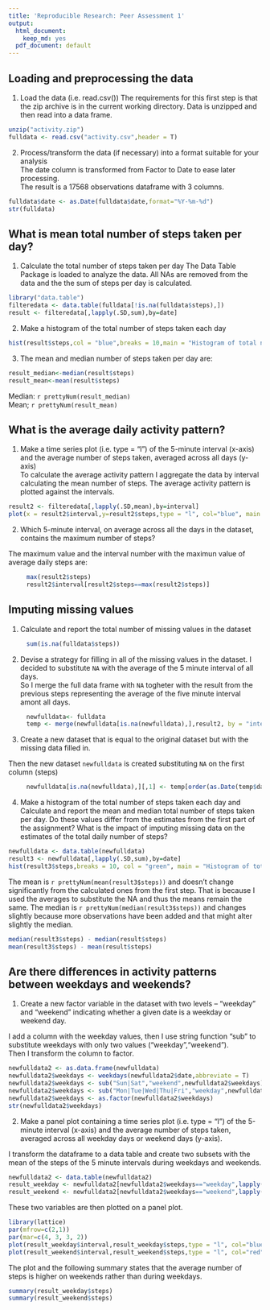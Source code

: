 ```yaml
---
title: 'Reproducible Research: Peer Assessment 1'
output:
  html_document:
    keep_md: yes
  pdf_document: default
---
```



## Loading and preprocessing the data

1. Load the data (i.e. read.csv())
The requirements for this first step is that the zip archive is in the current working directory.
Data is unzipped and then read into a data frame.   

```r
unzip("activity.zip")
fulldata <- read.csv("activity.csv",header = T)
```

2. Process/transform the data (if necessary) into a format suitable for your analysis   
The date column is transformed from Factor to Date to ease later processing.   
The result is a 17568 observations dataframe with 3 columns.
```r
fulldata$date <- as.Date(fulldata$date,format="%Y-%m-%d")
str(fulldata)
```


## What is mean total number of steps taken per day?

1. Calculate the total number of steps taken per day
The Data Table Package is loaded to analyze the data. All NAs are removed from the data and the the sum of steps per day is calculated.


```r
library("data.table")
filteredata <- data.table(fulldata[!is.na(fulldata$steps),])
result <- filteredata[,lapply(.SD,sum),by=date]
```
   
2. Make a histogram of the total number of steps taken each day
   
```r
hist(result$steps,col = "blue",breaks = 10,main = "Histogram of total number of steps per day",xlab = "Total Number of steps", ylab = "Number of days (Frequency)",xlim =c(0,25000))
```
   
3. The mean and median number of steps taken per day are:   

```r
result_median<-median(result$steps)
result_mean<-mean(result$steps)
```
Median:   `r prettyNum(result_median)`   
Mean;     `r prettyNum(result_mean)`

## What is the average daily activity pattern?

1. Make a time series plot (i.e. type = "l") of the 5-minute interval (x-axis) and the average number of steps taken, averaged across all days (y-axis)   
To calculate the average activity pattern I aggregate the data by interval calculating the mean number of steps. The average activity pattern is plotted against the intervals.
```r
result2 <- filteredata[,lapply(.SD,mean),by=interval]
plot(x = result2$interval,y=result2$steps,type = "l", col="blue", main = "Average Daily Activiy Pattern", xlab = "Interval", ylab = "Average Number of Steps")
```

2. Which 5-minute interval, on average across all the days in the dataset, contains the maximum number of steps?   

The maximum value and the interval number with the maximun value of average daily steps are:
   
```r
     max(result2$steps)
     result2$interval[result2$steps==max(result2$steps)]
```

## Imputing missing values
   
1. Calculate and report the total number of missing values in the dataset 
   
```r
     sum(is.na(fulldata$steps))
```
2. Devise a strategy for filling in all of the missing values in the dataset. 
I decided to substitute `NA` with the average of the 5 minute interval of all days.   
So I merge the full data frame with `NA` togheter with the result from the previous steps representing the average of the five minute interval amont all days.

```r
     newfulldata<- fulldata
     temp <- merge(newfulldata[is.na(newfulldata),],result2, by = "interval")
```

3. Create a new dataset that is equal to the original dataset but with the missing data filled in.  

Then the new dataset `newfulldata` is created substituting `NA` on the first column (steps)

```r
     newfulldata[is.na(newfulldata),][,1] <- temp[order(as.Date(temp$date.x,format="%Y-%m-%d")),][,4]
```

4. Make a histogram of the total number of steps taken each day and Calculate and report the mean and median total number of steps taken per day. Do these values differ from the estimates from the first part of the assignment? What is the impact of imputing missing data on the estimates of the total daily number of steps?   

```r
newfulldata <- data.table(newfulldata)
result3 <- newfulldata[,lapply(.SD,sum),by=date]
hist(result3$steps,breaks = 10, col = "green", main = "Histogram of total number of steps per day without NA",xlab = "Total Number of steps", ylab = "Number of days (Frequency)",,xlim =c(0,25000))
```

The mean is `r prettyNum(mean(result3$steps))` and doesn't change significantly from the calculated ones from the first step. That is because I used the averages to substitute the NA and thus the means remain the same. The median is `r prettyNum(median(result3$steps))` and changes slightly because more observations have been added and that might alter slightly the median.

```r
median(result3$steps) - median(result$steps)
mean(result3$steps) - mean(result$steps)
```


## Are there differences in activity patterns between weekdays and weekends?
   
1. Create a new factor variable in the dataset with two levels – “weekday” and “weekend” indicating whether a given date is a weekday or weekend day.

I add a column with the weekday values, then I use string function "sub" to substitute weekdays with only two values ("weekday","weekend").   
Then I transform the column to factor.

```r
newfulldata2 <- as.data.frame(newfulldata)
newfulldata2$weekdays <- weekdays(newfulldata2$date,abbreviate = T)
newfulldata2$weekdays <- sub("Sun|Sat","weekend",newfulldata2$weekdays)
newfulldata2$weekdays <- sub("Mon|Tue|Wed|Thu|Fri","weekday",newfulldata2$weekdays)
newfulldata2$weekdays <- as.factor(newfulldata2$weekdays)
str(newfulldata2$weekdays)
```

2. Make a panel plot containing a time series plot (i.e. type = "l") of the 5-minute interval (x-axis) and the average number of steps taken, averaged across all weekday days or weekend days (y-axis). 

I transform the dataframe to a data table and create two subsets with the mean of the steps of the 5 minute intervals during weekdays and weekends.
```r
newfulldata2 <- data.table(newfulldata2)
result_weekday <- newfulldata2[newfulldata2$weekdays=="weekday",lapply(.SD,mean),by=interval, .SDcols=c("steps")]
result_weekend <- newfulldata2[newfulldata2$weekdays=="weekend",lapply(.SD,mean),by=interval, .SDcols=c("steps")]
```
   
These two variables are then plotted on a panel plot.   
   
```r
library(lattice)
par(mfrow=c(2,1))
par(mar=c(4, 3, 3, 2))
plot(result_weekday$interval,result_weekday$steps,type = "l", col="blue", main = "Mean Steps by Interval for Weekday",xlab = "Intervals", ylab = "Average steps")
plot(result_weekend$interval,result_weekend$steps,type = "l", col="red", main = "Mean Steps by Interval for Weekends" ,xlab = "Intervals", ylab = "Average steps")
```

The plot and the following summary states that the average number of steps is higher on weekends rather than during weekdays. 

```r
summary(result_weekday$steps)
summary(result_weekend$steps)
```

